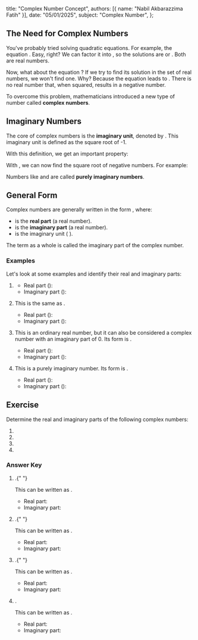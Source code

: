   title: "Complex Number Concept",
  authors: [{ name: "Nabil Akbarazzima Fatih" }],
  date: "05/01/2025",
  subject: "Complex Number",
};

## The Need for Complex Numbers

You've probably tried solving quadratic equations. For example, the equation <InlineMath math="x^2 - 1 = 0" />. Easy, right? We can factor it into <InlineMath math="(x-1)(x+1) = 0" />, so the solutions are <InlineMath math="x=1" /> or <InlineMath math="x=-1" />. Both are real numbers.

Now, what about the equation <InlineMath math="x^2 + 1 = 0" />? If we try to find its solution in the set of real numbers, we won't find one. Why? Because the equation leads to <InlineMath math="x^2 = -1" />. There is no real number that, when squared, results in a negative number.

To overcome this problem, mathematicians introduced a new type of number called **complex numbers**.

## Imaginary Numbers

The core of complex numbers is the **imaginary unit**, denoted by <InlineMath math="i" />. This imaginary unit is defined as the square root of -1.

<BlockMath math="i = \sqrt{-1}" />

With this definition, we get an important property:

<BlockMath math="i^2 = -1" />

With <InlineMath math="i" />, we can now find the square root of negative numbers. For example:

<div className="flex flex-col gap-4">
  <BlockMath math="\sqrt{-4} = \sqrt{4 \times (-1)} = \sqrt{4} \times \sqrt{-1} = 2i" />
  <BlockMath math="\sqrt{-9} = \sqrt{9 \times (-1)} = \sqrt{9} \times \sqrt{-1} = 3i" />
</div>

Numbers like <InlineMath math="2i" /> and <InlineMath math="3i" /> are called **purely imaginary numbers**.

## General Form

Complex numbers are generally written in the form <InlineMath math="z = a + bi" />, where:

- <InlineMath math="a" /> is the **real part** (a real number).
- <InlineMath math="b" /> is the **imaginary part** (a real number).
- <InlineMath math="i" /> is the imaginary unit (<InlineMath math="\sqrt{-1}" />
  ).

The term <InlineMath math="bi" /> as a whole is called the imaginary part of the complex number.

### Examples

Let's look at some examples and identify their real and imaginary parts:

1.  **<InlineMath math="2 + 3i" />**

    - Real part (<InlineMath math="a" />): <InlineMath math="2" />
    - Imaginary part (<InlineMath math="b" />): <InlineMath math="3" />

2.  **<InlineMath math="5 - 4i" />**
    This is the same as <InlineMath math="5 + (-4)i" />.

    - Real part (<InlineMath math="a" />): <InlineMath math="5" />
    - Imaginary part (<InlineMath math="b" />): <InlineMath math="-4" />

3.  **<InlineMath math="\sqrt{2}" />**
    This is an ordinary real number, but it can also be considered a complex number with an imaginary part of 0. Its form is <InlineMath math="\sqrt{2} + 0i" />.

    - Real part (<InlineMath math="a" />): <InlineMath math="\sqrt{2}" />
    - Imaginary part (<InlineMath math="b" />): <InlineMath math="0" />

4.  **<InlineMath math="-7i" />**
    This is a purely imaginary number. Its form is <InlineMath math="0 + (-7)i" />.
    - Real part (<InlineMath math="a" />): <InlineMath math="0" />
    - Imaginary part (<InlineMath math="b" />): <InlineMath math="-7" />

## Exercise

Determine the real and imaginary parts of the following complex numbers:

1. <InlineMath math="2 + \sqrt{(-2)^2}" />
2. <InlineMath math="2 + i^2" />
3. <InlineMath math="1 + \sqrt{-9}" />
4. <InlineMath math="1 + 2i" />

### Answer Key

1. <InlineMath math="2 + \sqrt{(-2)^2} = 2 + \sqrt{4} = 2 + 2 = 4" />.{" "}

   This can be written as <InlineMath math="4 + 0i" />.

   - Real part: <InlineMath math="4" />
   - Imaginary part: <InlineMath math="0" />

2. <InlineMath math="2 + i^2 = 2 + (-1) = 1" />.{" "}

   This can be written as <InlineMath math="1 + 0i" />.

   - Real part: <InlineMath math="1" />
   - Imaginary part: <InlineMath math="0" />

3. <InlineMath math="1 + \sqrt{-9} = 1 + \sqrt{9 \times (-1)} = 1 + 3i" />.{" "}

   This can be written as <InlineMath math="1 + 3i" />.

   - Real part: <InlineMath math="1" />
   - Imaginary part: <InlineMath math="3" />

4. <InlineMath math="1 + 2i" />.

   This can be written as <InlineMath math="1 + 2i" />.

   - Real part: <InlineMath math="1" />
   - Imaginary part: <InlineMath math="2" />
